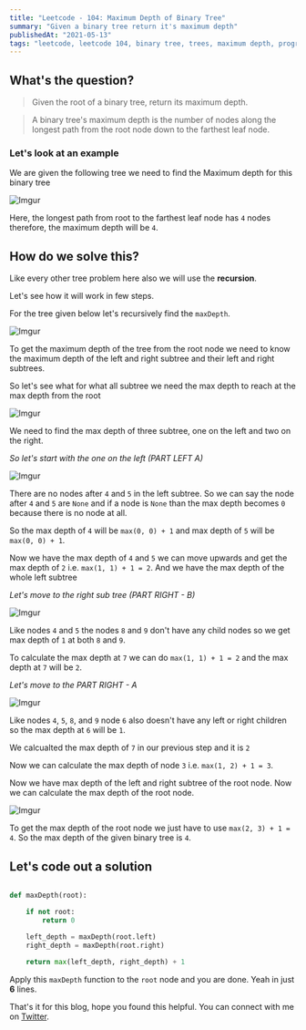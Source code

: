 ```yaml
---
title: "Leetcode - 104: Maximum Depth of Binary Tree"
summary: "Given a binary tree return it's maximum depth"
publishedAt: "2021-05-13"
tags: "leetcode, leetcode 104, binary tree, trees, maximum depth, programming, python, python3, coding, interview, dsa, algorithm"
---
```


## What's the question?

<blockquote>
  Given the root of a binary tree, return its maximum depth.
</blockquote>
<blockquote>
  A binary tree's maximum depth is the number of nodes along the longest path
  from the root node down to the farthest leaf node.
</blockquote>

### Let's look at an example

We are given the following tree we need to find the Maximum depth for this binary tree

![Imgur](https://i.imgur.com/gTJO2GF.png)

Here, the longest path from root to the farthest leaf node has `4` nodes therefore, the maximum depth will be `4`.

## How do we solve this?

Like every other tree problem here also we will use the <b>recursion</b>. 

Let's see how it will work in few steps.

For the tree given below let's recursively find the `maxDepth`. 

![Imgur](https://i.imgur.com/KiLFKYp.png)

To get the maximum depth of the tree from the root node we need to know the maximum depth of the left and right subtree and their left and right subtrees.

So let's see what for what all subtree we need the max depth to reach at the max depth from the root

![Imgur](https://i.imgur.com/JuU7Bvy.png)

We need to find the max depth of three subtree, one on the left and two on the right.

*So let's start with the one on the left (PART LEFT A)*

![Imgur](https://i.imgur.com/Pxu1isU.png)

There are no nodes after `4` and `5` in the left subtree. So we can say the node after `4` and `5` are `None` and if a node is `None` than the max depth becomes `0` because there is no node at all.

So the max depth of `4` will be `max(0, 0) + 1` and max depth of `5` will be `max(0, 0) + 1`. 

Now we have the max depth of `4` and `5` we can move upwards and get the max depth of `2` i.e. `max(1, 1) + 1 = 2`. And we have the max depth of the whole left subtree

*Let's move to the right sub tree (PART RIGHT - B)*

![Imgur](https://i.imgur.com/OnAdNba.png)

Like nodes `4` and `5` the nodes `8` and `9` don't have any child nodes so we get max depth of `1` at both `8` and `9`. 

To calculate the max depth at `7` we can do `max(1, 1) + 1 = 2` and the max depth at `7` will be `2`. 

*Let's move to the PART RIGHT - A*

![Imgur](https://i.imgur.com/c6Bkim4.png)

Like nodes `4`, `5`, `8`, and `9` node `6` also doesn't have any left or right children so the max depth at `6` will be `1`. 

We calcualted the max depth of `7` in our previous step and it is `2`

Now we can calculate the max depth of node `3` i.e. `max(1, 2) + 1 = 3`.

Now we have max depth of the left and right subtree of the root node. Now we can calculate the max depth of the root node.

![Imgur](https://i.imgur.com/AD1ATHQ.png)

To get the max depth of the root node we just have to use `max(2, 3) + 1 = 4`. So the max depth of the given binary tree is `4`.


## Let's code out a solution

```dart:max_depth.py

def maxDepth(root):

    if not root:
        return 0
    
    left_depth = maxDepth(root.left)
    right_depth = maxDepth(root.right)

    return max(left_depth, right_depth) + 1

```

Apply this `maxDepth` function to the `root` node and you are done. Yeah in just <b>6</b> lines. 


That's it for this blog, hope you found this helpful. You can connect with me on <a target="_blank" href="https://twitter.com/saglanivatsal">Twitter</a>.
